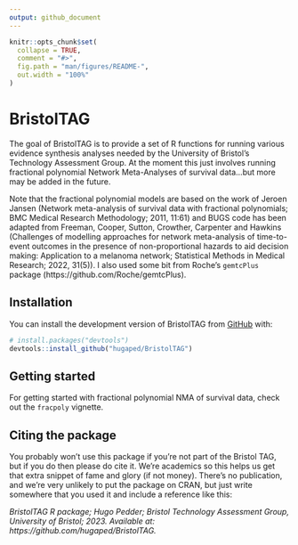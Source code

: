 ---
output: github_document
---

<!-- README.md is generated from README.Rmd. Please edit that file -->

```{r, include = FALSE}
knitr::opts_chunk$set(
  collapse = TRUE,
  comment = "#>",
  fig.path = "man/figures/README-",
  out.width = "100%"
)
```

# BristolTAG

<!-- badges: start -->
<!-- badges: end -->

The goal of BristolTAG is to provide a set of R functions for running various evidence synthesis analyses needed by the University of Bristol's Technology Assessment Group. At the moment this just involves running fractional polynomial Network Meta-Analyses of survival data...but more may be added in the future.

Note that the fractional polynomial models are based on the work of Jeroen Jansen (Network meta-analysis of survival data with fractional polynomials; BMC Medical Research Methodology; 2011, 11:61) and BUGS code has been adapted from Freeman, Cooper, Sutton, Crowther, Carpenter and Hawkins (Challenges of modelling approaches for network meta-analysis of time-to-event outcomes in the presence of non-proportional hazards to aid decision making: Application to a melanoma network; Statistical Methods in Medical Research; 2022, 31(5)). I also used some bit from Roche's `gemtcPlus` package (https://github.com/Roche/gemtcPlus).

## Installation

You can install the development version of BristolTAG from [GitHub](https://github.com/) with:

``` r
# install.packages("devtools")
devtools::install_github("hugaped/BristolTAG")
```

## Getting started

For getting started with fractional polynomial NMA of survival data, check out the `fracpoly` vignette.


## Citing the package

You probably won't use this package if you're not part of the Bristol TAG, but if you do then please do cite it. We're academics so this helps us get that extra snippet of fame and glory (if not money). There's no publication, and we're very unlikely to put the package on CRAN, but just write somewhere that you used it and include a reference like this:

*BristolTAG R package; Hugo Pedder; Bristol Technology Assessment Group, University of Bristol; 2023. Available at: https://github.com/hugaped/BristolTAG.*
